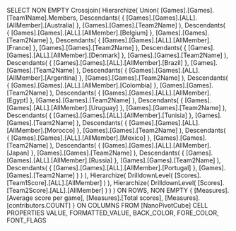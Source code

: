 SELECT
  NON EMPTY Crossjoin(
    Hierarchize(
      Union(
        [Games].[Games].[Team1Name].Members,
        Descendants(
          {
            [Games].[Games].[ALL].[AllMember].[Australia]
          },
          [Games].[Games].[Team2Name]
        ),
        Descendants(
          {
            [Games].[Games].[ALL].[AllMember].[Belgium]
          },
          [Games].[Games].[Team2Name]
        ),
        Descendants(
          {
            [Games].[Games].[ALL].[AllMember].[France]
          },
          [Games].[Games].[Team2Name]
        ),
        Descendants(
          {
            [Games].[Games].[ALL].[AllMember].[Denmark]
          },
          [Games].[Games].[Team2Name]
        ),
        Descendants(
          {
            [Games].[Games].[ALL].[AllMember].[Brazil]
          },
          [Games].[Games].[Team2Name]
        ),
        Descendants(
          {
            [Games].[Games].[ALL].[AllMember].[Argentina]
          },
          [Games].[Games].[Team2Name]
        ),
        Descendants(
          {
            [Games].[Games].[ALL].[AllMember].[Colombia]
          },
          [Games].[Games].[Team2Name]
        ),
        Descendants(
          {
            [Games].[Games].[ALL].[AllMember].[Egypt]
          },
          [Games].[Games].[Team2Name]
        ),
        Descendants(
          {
            [Games].[Games].[ALL].[AllMember].[Uruguay]
          },
          [Games].[Games].[Team2Name]
        ),
        Descendants(
          {
            [Games].[Games].[ALL].[AllMember].[Tunisia]
          },
          [Games].[Games].[Team2Name]
        ),
        Descendants(
          {
            [Games].[Games].[ALL].[AllMember].[Morocco]
          },
          [Games].[Games].[Team2Name]
        ),
        Descendants(
          {
            [Games].[Games].[ALL].[AllMember].[Mexico]
          },
          [Games].[Games].[Team2Name]
        ),
        Descendants(
          {
            [Games].[Games].[ALL].[AllMember].[Japan]
          },
          [Games].[Games].[Team2Name]
        ),
        Descendants(
          {
            [Games].[Games].[ALL].[AllMember].[Russia]
          },
          [Games].[Games].[Team2Name]
        ),
        Descendants(
          {
            [Games].[Games].[ALL].[AllMember].[Portugal]
          },
          [Games].[Games].[Team2Name]
        )
      )
    ),
    Hierarchize(
      DrilldownLevel(
        [Scores].[Team1Score].[ALL].[AllMember]
      )
    ),
    Hierarchize(
      DrilldownLevel(
        [Scores].[Team2Score].[ALL].[AllMember]
      )
    )
  ) ON ROWS,
  NON EMPTY {
    [Measures].[Average score per game],
    [Measures].[Total scores],
    [Measures].[contributors.COUNT]
  } ON COLUMNS
  FROM [NanoPivotCube]
  CELL PROPERTIES VALUE, FORMATTED_VALUE, BACK_COLOR, FORE_COLOR, FONT_FLAGS